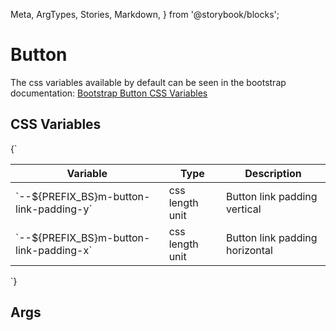   Meta,
  ArgTypes,
  Stories,
  Markdown,
} from '@storybook/blocks';


# Button

The css variables available by default can be seen in the bootstrap documentation: [Bootstrap Button CSS Variables](https://getbootstrap.com/docs/5.3/components/buttons/#css)

## CSS Variables
<Markdown>
  {`

  | Variable                                    | Type            | Description                     |
  |---------------------------------------------|-----------------|---------------------------------|
  | \`--${PREFIX_BS}m-button-link-padding-y\`   | css length unit  | Button link padding vertical   |
  | \`--${PREFIX_BS}m-button-link-padding-x\`   | css length unit  | Button link padding horizontal |

  `}
</Markdown>

## Args
<Meta of={MButtonStories} />

<ArgTypes of={MButtonStories} />

<Stories />
